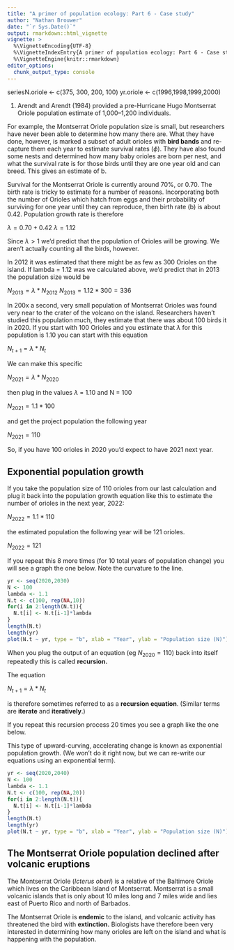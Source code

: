 ```yaml
---
title: "A primer of population ecology: Part 6 - Case study"
author: "Nathan Brouwer"
date: "`r Sys.Date()`"
output: rmarkdown::html_vignette
vignette: >
  %\VignetteEncoding{UTF-8}
  %\VignetteIndexEntry{A primer of population ecology: Part 6 - Case study}
  %\VignetteEngine{knitr::rmarkdown}
editor_options: 
  chunk_output_type: console
---
```


seriesN.oriole <- c(375, 300, 200, 100)
yr.oriole <- c(1996,1998,1999,2000)

1. Arendt and Arendt (1984) provided a pre-Hurricane Hugo Montserrat Oriole population estimate of 1,000–1,200 individuals.

For example, the Montserrat Oriole population size is small, but researchers have never been able to determine how many there are.  What they have done, however, is marked a subset of adult orioles with **bird bands** and re-capture them each year to estimate survival rates ($\phi$).  They have also found some nests and determined how many baby orioles are born per nest, and what the survival rate is for those birds until they are one year old and can breed.  This gives an estimate of b.

Survival for the Montserrat Oriole is currently around 70%, or 0.70.  The birth rate is tricky to estimate for a number of reasons.  Incorporating both the number of Orioles which hatch from eggs and their probability of surviving for one year until they can reproduce, then birth rate (b) is about 0.42.  Population growth rate is therefore

$\lambda = 0.70 + 0.42$
$\lambda = 1.12$

Since $\lambda > 1$ we'd predict that the population of Orioles will be growing.  We aren't actually counting all the birds, however.

In 2012 it was estimated that there might be as few as 300 Orioles on the island.  If lambda = 1.12 was we calculated above, we'd predict that in 2013 the population size would be 

$N_{2013}=\lambda*N_{2012}$
$N_{2013}=1.12*300 = 336$


In 200x a second, very small population of Montserrat Orioles was found very near to the crater of the volcano on the island.  Researchers haven't studied this population much, they estimate that there was about 100 birds it in 2020.  If you start with 100 Orioles and you estimate that $\lambda$ for this population is 1.10 you can start with this equation

$N_{t+1}=\lambda*N_t$ 

We can make this specific

$N_{2021}=\lambda*N_{2020}$ 

then plug in the values $\lambda$ = 1.10 and N = 100

$N_{2021}=1.1*100$

and get the project population the following year

$N_{2021}=110$

So, if you have 100 orioles in 2020 you’d expect to have 2021 next year.

## Exponential population growth

If you take the population size of 110 orioles from our last calculation and plug it back into the population growth equation like this to estimate the number of orioles in the next year, 2022:

$N_{2022}=1.1*110$

the estimated population the following year will be 121 orioles.

$N_{2022}=121$

If you repeat this 8 more  times (for 10 total years of population change) you will see a graph the one below.  Note the curvature to the line.

```r
yr <- seq(2020,2030)
N <- 100
lambda <- 1.1
N.t <- c(100, rep(NA,10))
for(i in 2:length(N.t)){
  N.t[i] <- N.t[i-1]*lambda
}
length(N.t)
length(yr)
plot(N.t ~ yr, type = "b", xlab = "Year", ylab = "Population size (N)")
```


When you plug the output of an equation (eg $N_{2020}=110$) back into itself repeatedly this is called **recursion.** 

The equation 

$N_{t+1}=\lambda*N_t$

is therefore sometimes referred to as a **recursion equation**.  (Similar terms are **iterate** and **iteratively**.)  

If you repeat this recursion process 20 times you see a graph like the one below.

This type of upward-curving, accelerating change is known as exponential population growth.  (We won’t do it right now, but we can re-write our equations using an exponential term).

```r
yr <- seq(2020,2040)
N <- 100
lambda <- 1.1
N.t <- c(100, rep(NA,20))
for(i in 2:length(N.t)){
  N.t[i] <- N.t[i-1]*lambda
}
length(N.t)
length(yr)
plot(N.t ~ yr, type = "b", xlab = "Year", ylab = "Population size (N)")
```




## The Montserrat Oriole population declined after volcanic eruptions 

The Montserrat Oriole (*Icterus oberi*) is a relative of the Baltimore Oriole which lives on the Caribbean Island of Montserrat.  Montserrat is a small volcanic islands that is only about 10 miles long and 7 miles wide and lies east of Puerto Rico and north of Barbados.  

The Montserrat Oriole is **endemic** to the island, and volcanic activity has threatened the bird with **extinction.**  Biologists have therefore been very interested in determining how many orioles are left on the island and what is happening with the population.

